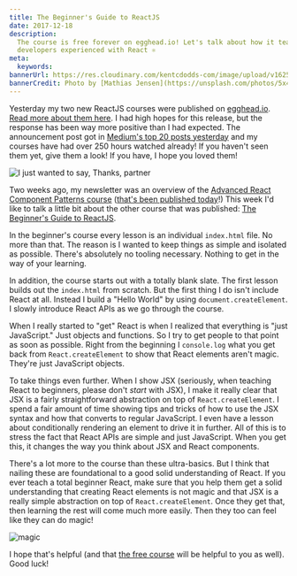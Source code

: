 ```yaml
---
title: The Beginner's Guide to ReactJS
date: 2017-12-18
description:
  The course is free forever on egghead.io! Let's talk about how it teaches even
  developers experienced with React ⚛️
meta:
  keywords:
bannerUrl: https://res.cloudinary.com/kentcdodds-com/image/upload/v1625033412/kentcdodds.com/content/blog/the-beginners-guide-to-reactjs/banner.jpg
bannerCredit: Photo by [Mathias Jensen](https://unsplash.com/photos/5x4U6InVXpc)
---
```


Yesterday my two new ReactJS courses were published on
[egghead.io](http://egghead.io).
[Read more about them here](/blog/learn-react-fundamentals-and-advanced-patterns).
I had high hopes for this release, but the response has been way more positive
than I had expected. The announcement post got in
[Medium's top 20 posts yesterday](https://medium.com/browse/top/december-04-2017)
and my courses have had over 250 hours watched already! If you haven't seen them
yet, give them a look! If you have, I hope you loved them!

![I just wanted to say, Thanks, partner](https://res.cloudinary.com/kentcdodds-com/image/upload/v1625033415/kentcdodds.com/content/blog/the-beginners-guide-to-reactjs/0.gif)

Two weeks ago, my newsletter was an overview of the
[Advanced React Component Patterns course](https://egghead.io/courses/advanced-react-component-patterns)
([that's been published today](/blog/advanced-react-component-patterns)!) This
week I'd like to talk a little bit about the other course that was published:
[The Beginner's Guide to ReactJS](https://egghead.io/courses/the-beginner-s-guide-to-reactjs).

In the beginner's course every lesson is an individual `index.html` file. No
more than that. The reason is I wanted to keep things as simple and isolated as
possible. There's absolutely no tooling necessary. Nothing to get in the way of
your learning.

In addition, the course starts out with a totally blank slate. The first lesson
builds out the `index.html` from scratch. But the first thing I do isn't include
React at all. Instead I build a "Hello World" by using `document.createElement`.
I slowly introduce React APIs as we go through the course.

When I really started to "get" React is when I realized that everything is "just
JavaScript." Just objects and functions. So I try to get people to that point as
soon as possible. Right from the beginning I `console.log` what you get back
from `React.createElement` to show that React elements aren't magic. They're
just JavaScript objects.

To take things even further. When I show JSX (seriously, when teaching React to
beginners, please don't _start_ with JSX), I make it really clear that JSX is a
fairly straightforward abstraction on top of `React.createElement`. I spend a
fair amount of time showing tips and tricks of how to use the JSX syntax and how
that converts to regular JavaScript. I even have a lesson about conditionally
rendering an element to drive it in further. All of this is to stress the fact
that React APIs are simple and just JavaScript. When you get this, it changes
the way you think about JSX and React components.

There's a lot more to the course than these ultra-basics. But I think that
nailing these are foundational to a good solid understanding of React. If you
ever teach a total beginner React, make sure that you help them get a solid
understanding that creating React elements is not magic and that JSX is a really
simple abstraction on top of `React.createElement`. Once they get that, then
learning the rest will come much more easily. Then they too can feel like they
can do magic!

![magic](https://res.cloudinary.com/kentcdodds-com/image/upload/v1625033413/kentcdodds.com/content/blog/the-beginners-guide-to-reactjs/1.gif)

I hope that's helpful (and that
[the free course](https://egghead.io/courses/the-beginner-s-guide-to-reactjs)
will be helpful to you as well). Good luck!
